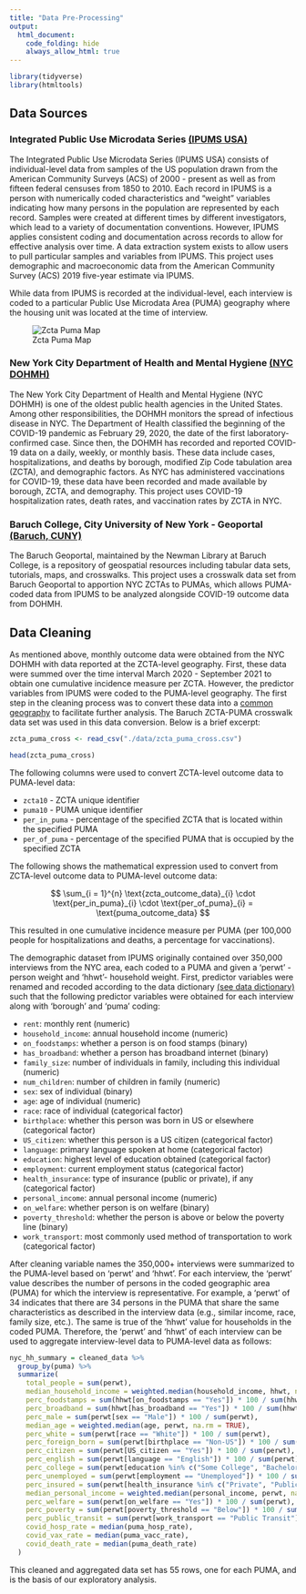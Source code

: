 ```yaml
---
title: "Data Pre-Processing"
output: 
  html_document:
    code_folding: hide
    always_allow_html: true
---
```



```r
library(tidyverse)
library(htmltools)
```

## Data Sources

### Integrated Public Use Microdata Series [(IPUMS USA)](https://usa.ipums.org/usa/)

The Integrated Public Use Microdata Series (IPUMS USA) consists of individual-level data from samples of the US population drawn from the American Community Surveys (ACS) of 2000 - present as well as from fifteen federal censuses from 1850 to 2010. Each record in IPUMS is a person with numerically coded characteristics and “weight” variables indicating how many persons in the population are represented by each record. Samples were created at different times by different investigators, which lead to a variety of documentation conventions. However, IPUMS applies consistent coding and documentation across records to allow for effective analysis over time. A data extraction system exists to allow users to pull particular samples and variables from IPUMS. This project uses demographic and macroeconomic data from the American Community Survey (ACS) 2019 five-year estimate via IPUMS.

While data from IPUMS is recorded at the individual-level, each interview is coded to a particular Public Use Microdata Area (PUMA) geography where the housing unit was located at the time of interview.

![Zcta Puma Map](assets/img/zcta_puma_map.jpg)

### New York City Department of Health and Mental Hygiene [(NYC DOHMH)](https://github.com/nychealth)

The New York City Department of Health and Mental Hygiene (NYC DOHMH) is one of the oldest public health agencies in the United States. Among other responsibilities, the DOHMH monitors the spread of infectious disease in NYC. The Department of Health classified the beginning of the COVID-19 pandemic as February 29, 2020, the date of the first laboratory-confirmed case. Since then, the DOHMH has recorded and reported COVID-19 data on a daily, weekly, or monthly basis. These data include cases, hospitalizations, and deaths by borough, modified Zip Code tabulation area (ZCTA), and demographic factors. As NYC has administered vaccinations for COVID-19, these data have been recorded and made available by borough, ZCTA, and demography. This project uses COVID-19 hospitalization rates, death rates, and vaccination rates by ZCTA in NYC.

### Baruch College, City University of New York - Geoportal [(Baruch, CUNY)](https://www.baruch.cuny.edu/confluence/display/geoportal/NYC+Geographies)

The Baruch Geoportal, maintained by the Newman Library at Baruch College, is a repository of geospatial resources including tabular data sets, tutorials, maps, and crosswalks. This project uses a crosswalk data set from Baruch Geoportal to apportion NYC ZCTAs to PUMAs, which allows PUMA-coded data from IPUMS to be analyzed alongside COVID-19 outcome data from DOHMH.

## Data Cleaning

As mentioned above, monthly outcome data were obtained from the NYC DOHMH with data reported at the ZCTA-level geography. First, these data were summed over the time interval March 2020 - September 2021 to obtain one cumulative incidence measure per ZCTA. However, the predictor variables from IPUMS were coded to the PUMA-level geography. The first step in the cleaning process was to convert these data into a [common geography](http://faculty.baruch.cuny.edu/geoportal/resources/nyc_geog/nyc_zcta10_puma10_areas.pdf) to facilitate further analysis. The Baruch ZCTA-PUMA crosswalk data set was used in this data conversion. Below is a brief excerpt:

```r
zcta_puma_cross <- read_csv("./data/zcta_puma_cross.csv")

head(zcta_puma_cross)
```

The following  columns were used to convert ZCTA-level outcome data to PUMA-level data:

  * `zcta10` - ZCTA unique identifier
  * `puma10` - PUMA unique identifier
  * `per_in_puma` - percentage of the specified ZCTA that is located within the specified PUMA
  * `per_of_puma` - percentage of the specified PUMA that is occupied by the specified ZCTA

The following shows the mathematical expression used to convert from ZCTA-level outcome data to PUMA-level outcome data:

$$
\sum_{i = 1}^{n} \text{zcta_outcome_data}_{i} \cdot \text{per_in_puma}_{i} \cdot \text{per_of_puma}_{i} = \text{puma_outcome_data}
$$

This resulted in one cumulative incidence measure per PUMA (per 100,000 people for hospitalizations and deaths, a percentage for vaccinations).

The demographic dataset from IPUMS originally contained over 350,000 interviews from the NYC area, each coded to a PUMA and given a ‘perwt’ - person weight and ‘hhwt’- household weight. First, predictor variables were renamed and recoded according to the data dictionary [(see data dictionary)](census_documentation.html) such that the following predictor variables were obtained for each interview along with ‘borough’ and ‘puma’ coding:

  * `rent`: monthly rent (numeric)
  * `household_income`: annual household income (numeric)
  * `on_foodstamps`: whether a person is on food stamps (binary)
  * `has_broadband`: whether a person has broadband internet (binary)
  * `family_size`: number of individuals in family, including this individual (numeric)
  * `num_children`: number of children in family (numeric)
  * `sex`: sex of individual (binary)
  * `age`: age of individual (numeric)
  * `race`: race of individual (categorical factor)
  * `birthplace`: whether this person was born in US or elsewhere (categorical factor)
  * `US_citizen`: whether this person is a US citizen (categorical factor)
  * `language`: primary language spoken at home (categorical factor)
  * `education`: highest level of education obtained (categorical factor)
  * `employment`: current employment status (categorical factor)
  * `health_insurance`: type of insurance (public or private), if any (categorical factor)
  * `personal_income`: annual personal income (numeric)
  * `on_welfare`: whether person is on welfare (binary)
  * `poverty_threshold`: whether the person is above or below the poverty line (binary)
  * `work_transport`: most commonly used method of transportation to work (categorical factor)

After cleaning variable names the 350,000+ interviews were summarized to the PUMA-level based on ‘perwt’ and ‘hhwt’. For each interview, the ‘perwt’ value describes the number of persons in the coded geographic area (PUMA) for which the interview is representative. For example, a ‘perwt’ of 34 indicates that there are 34 persons in the PUMA that share the same characteristics as described in the interview data (e.g., similar income, race, family size, etc.). The same is true of the ‘hhwt’ value for households in the coded PUMA. Therefore, the ‘perwt’ and ‘hhwt’ of each interview can be used to aggregate interview-level data to PUMA-level data as follows:

```r
nyc_hh_summary = cleaned_data %>% 
  group_by(puma) %>%
  summarize(
    total_people = sum(perwt),
    median_household_income = weighted.median(household_income, hhwt, na.rm = TRUE),
    perc_foodstamps = sum(hhwt[on_foodstamps == "Yes"]) * 100 / sum(hhwt),
    perc_broadband = sum(hhwt[has_broadband == "Yes"]) * 100 / sum(hhwt),
    perc_male = sum(perwt[sex == "Male"]) * 100 / sum(perwt),
    median_age = weighted.median(age, perwt, na.rm = TRUE),
    perc_white = sum(perwt[race == "White"]) * 100 / sum(perwt),
    perc_foreign_born = sum(perwt[birthplace == "Non-US"]) * 100 / sum(perwt),
    perc_citizen = sum(perwt[US_citizen == "Yes"]) * 100 / sum(perwt),
    perc_english = sum(perwt[language == "English"]) * 100 / sum(perwt),
    perc_college = sum(perwt[education %in% c("Some College", "Bachelor's Degree", "Post-Graduate Degree")]) * 100 / sum(perwt),
    perc_unemployed = sum(perwt[employment == "Unemployed"]) * 100 / sum(perwt),
    perc_insured = sum(perwt[health_insurance %in% c("Private", "Public")]) * 100 / sum(perwt),
    median_personal_income = weighted.median(personal_income, perwt, na.rm = TRUE),
    perc_welfare = sum(perwt[on_welfare == "Yes"]) * 100 / sum(perwt),
    perc_poverty = sum(perwt[poverty_threshold == "Below"]) * 100 / sum(perwt),
    perc_public_transit = sum(perwt[work_transport == "Public Transit"]) * 100 / sum(perwt),
    covid_hosp_rate = median(puma_hosp_rate),
    covid_vax_rate = median(puma_vacc_rate),
    covid_death_rate = median(puma_death_rate)
  )
```

This cleaned and aggregated data set has 55 rows, one for each PUMA, and is the basis of our exploratory analysis.





